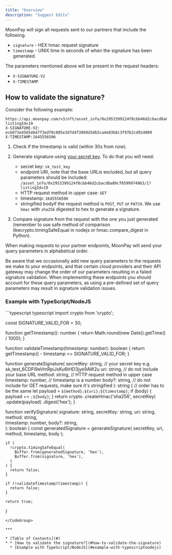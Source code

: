 ```yaml
---
title: "Overview"
description: "Suggest Edits"
---
```


MoonPay will sign all requests sent to our partners that include the following.

- `signature` - HEX hmac request signature
- `timestamp` - UNIX time in seconds of when the signature has been generated.

The parameters mentioned above will be present in the request headers:

- `X-SIGNATURE-V2`
- `X-TIMESTAMP`

## How to validate the signature?

Consider the following example:

```
https://api.moonpay.com/v3/nft/asset_info/0x2953399124f0cbb46d2cbacd8a89cf0599974963/1?listingId=19
X-SIGNATURE-V2: ecb073e45654b47f3edf0c805e3d7d4f3069d3d63ca4e83b8c3f97b2cd914009
X-TIMESTAMP:1645556506
```

1. Check if the timestamp is valid (within 30s from now).

2. Generate signature using [your secret key](https://dashboard.moonpay.com/developers/). To do that you will need:

   - secret key: `sk_test_key`
   - endpoint URI, note that the base URLis excluded, but all query parameters should be included: `/asset_info/0x2953399124f0cbb46d2cbacd8a89cf0599974963/1?listingId=19`
   - HTTP request method in upper case: `GET`
   - timestamp: `1645556506`
   - stringified bodyif the request method is `POST`, `PUT` or `PATCH`. We use `hmac` with `sha256` digested to hex to generate a signature.

3. Compare signature from the request with the one you just generated (remember to use safe method of comparison likecrypto.timingSafeEqual in nodejs or hmac.compare_digest in Python).

<Info>
  When making requests to your partner endpoints, MoonPay will send your query parameters in alphabetical order.

Be aware that we occasionally add new query parameters to the requests we make to your endpoints, and that certain cloud providers and their API gateway may change the order of our parameters resulting in a failed signature validation. When implementing these endpoints you should account for these query parameters, as using a pre-defined set of query parameters may result in signature validation issues.

</Info>

### Example with TypeScript/NodeJS

<CodeGroup>
  ```typescript typescript
  import crypto from 'crypto';

const SIGNATURE_VALID_FOR = 30;

function getTimestamp(): number {
return Math.round(new Date().getTime() / 1000);
}

function validateTimestamp(timestamp: number): boolean {
return getTimestamp() - timestamp <= SIGNATURE_VALID_FOR;
}

function generateSignature(
secretKey: string, // your secret key e.g. sk_test_6CDFl9eVtnRpiJsKu6tHD3jye9AW2u
uri: string, // do not include your base URL
method: string, // HTTP request method in upper case
timestamp: number, // timestamp is a number
body?: string, // do not include for GET requests, make sure it's stringified
): string {
// order has to be the same
let payload = `${method};${uri};${timestamp}`;
if (body) {
payload += `;${body}`;
}
return crypto
.createHmac('sha256', secretKey)
.update(payload)
.digest('hex');
}

function verifySignature(
signature: string,
secretKey: string,
uri: string,  
 method: string,  
 timestamp: number,
body?: string,  
 ): boolean {
const generatedSignature = generateSignature(
secretKey,
uri,
method,
timestamp,
body
);

    if (
      !crypto.timingSafeEqual(
        Buffer.from(generatedSignature, 'hex'),
        Buffer.from(signature, 'hex'),
      )
    ) {
      return false;
    }

    if (!validateTimestamp(timestamp)) {
      return false;
    }

    return true;

}

```
</CodeGroup>

***

* [Table of Contents](#)
* * [How to validate the signature?](#how-to-validate-the-signature)
  * [Example with TypeScript/NodeJS](#example-with-typescriptnodejs)
```
